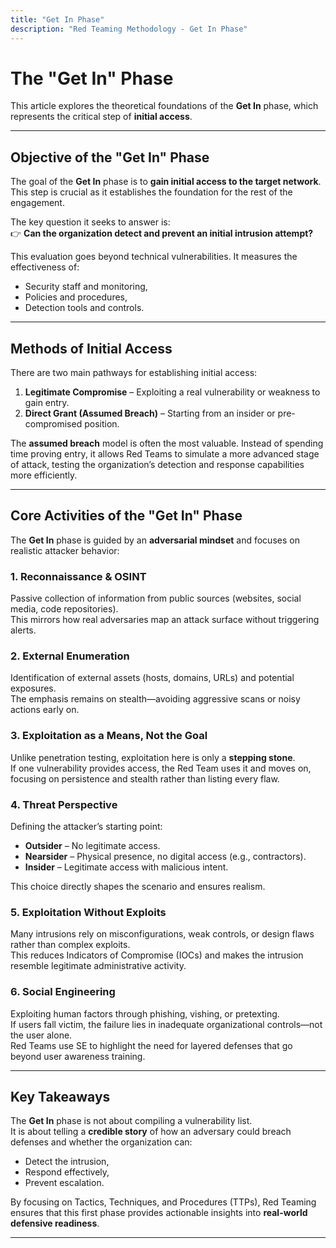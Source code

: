 ```yaml
---
title: "Get In Phase"
description: "Red Teaming Methodology - Get In Phase"
---
```



# The "Get In" Phase
  
This article explores the theoretical foundations of the **Get In** phase, which represents the critical step of **initial access**.

---

## Objective of the "Get In" Phase

The goal of the **Get In** phase is to **gain initial access to the target network**.  
This step is crucial as it establishes the foundation for the rest of the engagement.  

The key question it seeks to answer is:  
👉 **Can the organization detect and prevent an initial intrusion attempt?**

This evaluation goes beyond technical vulnerabilities. It measures the effectiveness of:  
- Security staff and monitoring,  
- Policies and procedures,  
- Detection tools and controls.  

---

## Methods of Initial Access

There are two main pathways for establishing initial access:

1. **Legitimate Compromise** – Exploiting a real vulnerability or weakness to gain entry.  
2. **Direct Grant (Assumed Breach)** – Starting from an insider or pre-compromised position.  

The **assumed breach** model is often the most valuable. Instead of spending time proving entry, it allows Red Teams to simulate a more advanced stage of attack, testing the organization’s detection and response capabilities more efficiently.

---

## Core Activities of the "Get In" Phase

The **Get In** phase is guided by an **adversarial mindset** and focuses on realistic attacker behavior:

### 1. Reconnaissance & OSINT
Passive collection of information from public sources (websites, social media, code repositories).  
This mirrors how real adversaries map an attack surface without triggering alerts.  

### 2. External Enumeration
Identification of external assets (hosts, domains, URLs) and potential exposures.  
The emphasis remains on stealth—avoiding aggressive scans or noisy actions early on.  

### 3. Exploitation as a Means, Not the Goal
Unlike penetration testing, exploitation here is only a **stepping stone**.  
If one vulnerability provides access, the Red Team uses it and moves on, focusing on persistence and stealth rather than listing every flaw.  

### 4. Threat Perspective
Defining the attacker’s starting point:  
- **Outsider** – No legitimate access.  
- **Nearsider** – Physical presence, no digital access (e.g., contractors).  
- **Insider** – Legitimate access with malicious intent.  

<ThemedImage
  alt="RedTeamers banner"
  darkSrc="/images/getinb.png"
  lightSrc="/images/getinw.png"
  width={1200}
  height={360}
/>

This choice directly shapes the scenario and ensures realism.  

### 5. Exploitation Without Exploits
Many intrusions rely on misconfigurations, weak controls, or design flaws rather than complex exploits.  
This reduces Indicators of Compromise (IOCs) and makes the intrusion resemble legitimate administrative activity.  

### 6. Social Engineering
Exploiting human factors through phishing, vishing, or pretexting.  
If users fall victim, the failure lies in inadequate organizational controls—not the user alone.  
Red Teams use SE to highlight the need for layered defenses that go beyond user awareness training.  

---

## Key Takeaways

The **Get In** phase is not about compiling a vulnerability list.  
It is about telling a **credible story** of how an adversary could breach defenses and whether the organization can:  
- Detect the intrusion,  
- Respond effectively,  
- Prevent escalation.  

By focusing on Tactics, Techniques, and Procedures (TTPs), Red Teaming ensures that this first phase provides actionable insights into **real-world defensive readiness**.

---
